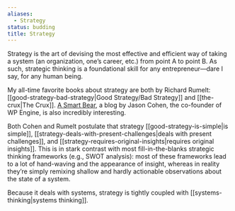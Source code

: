 ```yaml
---
aliases:
  - Strategy
status: budding
title: Strategy
---
```

Strategy is the art of devising the most effective and efficient way of taking a system (an organization, one’s career, etc.) from point A to point B. As such, strategic thinking is a foundational skill for any entrepreneur—dare I say, for any human being.

My all-time favorite books about strategy are both by Richard Rumelt: [[good-strategy-bad-strategy|Good Strategy/Bad Strategy]] and [[the-crux|The Crux]]. [A Smart Bear](https://longform.asmartbear.com/jason-cohen/), a blog by Jason Cohen, the co-founder of WP Engine, is also incredibly interesting.

Both Cohen and Rumelt postulate that strategy [[good-strategy-is-simple|is simple]], [[strategy-deals-with-present-challenges|deals with present challenges]], and [[strategy-requires-original-insights|requires original insights]]. This is in stark contrast with most fill-in-the-blanks strategic thinking frameworks (e.g., SWOT analysis): most of these frameworks lead to a lot of hand-waving and the appearance of insight, whereas in reality they’re simply remixing shallow and hardly actionable observations about the state of a system.

Because it deals with systems, strategy is tightly coupled with [[systems-thinking|systems thinking]].
